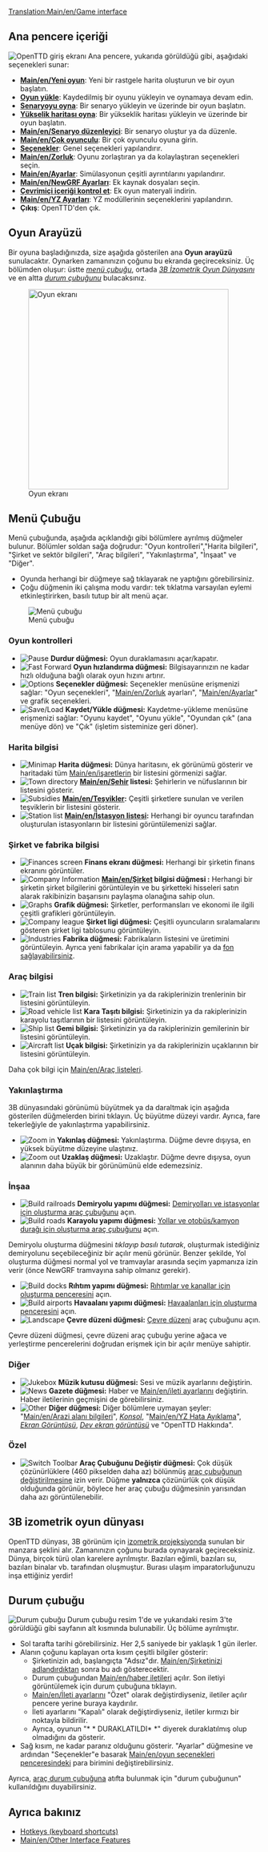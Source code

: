 [[Translation:Main/en/Game interface]]{{en/-}}{{tr/İçindekiler}}
==Ana pencere içeriği==
[[File:en/Intro screen.png|frame|center|OpenTTD giriş ekranı]]
Ana pencere, yukarıda görüldüğü gibi, aşağıdaki seçenekleri sunar:
* '''[[Main/en/Yeni oyun]]''': Yeni bir rastgele harita oluşturun ve bir oyun başlatın.
* '''[[Main/en/Savegame|Oyun yükle]]''': Kaydedilmiş bir oyunu yükleyin ve oynamaya devam edin.
* '''[[Main/en/Scenario|Senaryoyu oyna]]''': Bir senaryo yükleyin ve üzerinde bir oyun başlatın.
* '''[[Main/en/Heightmap|Yükselik haritası oyna]]''': Bir yükseklik haritası yükleyin ve üzerinde bir oyun başlatın.
* '''[[Main/en/Senaryo düzenleyici]]''': Bir senaryo oluştur ya da düzenle.
* '''[[Main/en/Çok oyunculu]]''': Bir çok oyunculu oyuna girin.
* '''[[Main/en/Game options window|Seçenekler]]''': Genel seçenekleri yapılandırır.
* '''[[Main/en/Zorluk]]''': Oyunu zorlaştıran ya da kolaylaştıran seçenekleri seçin.
* '''[[Main/en/Ayarlar]]''': Simülasyonun çeşitli ayrıntılarını yapılandırır.
* '''[[Main/en/NewGRF Ayarları]]''': Ek kaynak dosyaları seçin.
* '''[[Main/en/Online content|Çevrimiçi içeriği kontrol et]]''': Ek oyun materyali indirin.
* '''[[Main/en/YZ Ayarları]]''': YZ modüllerinin seçeneklerini yapılandırın.
* '''Çıkış''': OpenTTD'den çık.

==Oyun Arayüzü==
Bir oyuna başladığınızda, size aşağıda gösterilen ana '''Oyun arayüzü''' sunulacaktır. Oynarken zamanınızın çoğunu bu ekranda geçireceksiniz. Üç bölümden oluşur: üstte ''[[Main/en/#The Menu bar|menü çubuğu]]'', ortada ''[[Main/en/#3D isometric gameplay world|3B İzometrik Oyun Dünyasını]]'' ve en altta ''[[Main/en/#The Status Bar|durum çubuğunu]]'' bulacaksınız.

[[File:en/interface.png|thumb|none|400px|Oyun ekranı]]

==Menü Çubuğu==
Menü çubuğunda, aşağıda açıklandığı gibi bölümlere ayrılmış düğmeler bulunur. Bölümler soldan sağa doğrudur: "Oyun kontrolleri","Harita bilgileri", "Şirket ve sektör bilgileri", "Araç bilgileri", "Yakınlaştırma", "İnşaat" ve "Diğer".

* Oyunda herhangi bir düğmeye sağ tıklayarak ne yaptığını görebilirsiniz.
* Çoğu düğmenin iki çalışma modu vardır: tek tıklatma varsayılan eylemi etkinleştirirken, basılı tutup bir alt menü açar.
[[File:en/Menu bar.png|none|frame|Menü çubuğu]]

===Oyun kontrolleri===
*[[File:en/Pause button.png|Pause]] '''Durdur düğmesi:''' Oyun duraklamasını açar/kapatır.
*[[File:en/Fast Forward button.png|Fast Forward]] '''Oyun hızlandırma düğmesi:''' Bilgisayarınızın ne kadar hızlı olduğuna bağlı olarak oyun hızını artırır.
*[[File:en/Options button.png|Options]] '''Seçenekler düğmesi:''' Seçenekler menüsüne erişmenizi sağlar: "Oyun seçenekleri", "[[Main/en/Zorluk]] ayarları", "[[Main/en/Ayarlar]]" ve grafik seçenekleri.
*[[File:en/Save Load button.png|Save/Load]] '''Kaydet/Yükle düğmesi:''' Kaydetme-yükleme menüsüne erişmenizi sağlar: "Oyunu kaydet", "Oyunu yükle", "Oyundan çık" (ana menüye dön) ve "Çık" (işletim sisteminize geri döner).

===Harita bilgisi===
*[[File:en/Minimap button.png|Minimap]] '''Harita düğmesi:''' Dünya haritasını, ek görünümü gösterir ve haritadaki tüm [[Main/en/işaretlerin]] bir listesini görmenizi sağlar.
*[[File:en/Town directory button.png|Town directory]] '''[[Main/en/Şehir]] listesi:''' Şehirlerin ve nüfuslarının bir listesini gösterir.
*[[File:en/Subsidies button.png|Subsidies]] '''[[Main/en/Teşvikler]]:''' Çeşitli şirketlere sunulan ve verilen teşviklerin bir listesini gösterir.
*[[File:en/Station list button.png|Station list]] '''[[Main/en/İstasyon listesi]]:''' Herhangi bir oyuncu tarafından oluşturulan istasyonların bir listesini görüntülemenizi sağlar.

===Şirket ve fabrika bilgisi===
*[[File:en/Finances screen button.png|Finances screen]] '''Finans ekranı düğmesi:''' Herhangi bir şirketin finans ekranını görüntüler.
*[[File:en/Company information button.png|Company Information]] '''[[Main/en/Şirket]] bilgisi düğmesi :''' Herhangi bir şirketin şirket bilgilerini görüntüleyin ve bu şirketteki hisseleri satın alarak rakibinizin başarısını paylaşma olanağına sahip olun.
*[[File:en/Graphs button.png|Graphs]] '''Grafik düğmesi:''' Şirketler, performansları ve ekonomi ile ilgili çeşitli grafikleri görüntüleyin.
*[[File:en/Company league table button.png|Company league]] '''Şirket ligi düğmesi:''' Çeşitli oyuncuların sıralamalarını gösteren şirket ligi tablosunu görüntüleyin.
*[[File:en/Industry button.png|Industries]] '''Fabrika düğmesi:''' Fabrikaların listesini ve üretimini görüntüleyin. Ayrıca yeni fabrikalar için arama yapabilir ya da [[Main/en/Industries#Funding New Industries|fon sağlayabilirsiniz]].

===Araç bilgisi===
*[[File:en/Train Information button.png|Train list]] '''Tren bilgisi:''' Şirketinizin ya da rakiplerinizin trenlerinin bir listesini görüntüleyin.
*[[File:en/Road Vehicle Information button.png|Road vehicle list]] '''Kara Taşıtı bilgisi:''' Şirketinizin ya da rakiplerinizin karayolu taşıtlarının bir listesini görüntüleyin.
*[[File:en/Ship Information button.png|Ship list]] '''Gemi bilgisi:''' Şirketinizin ya da rakiplerinizin gemilerinin bir listesini görüntüleyin.
*[[File:en/Aircraft Information button.png|Aircraft list]] '''Uçak bilgisi:''' Şirketinizin ya da rakiplerinizin uçaklarının bir listesini görüntüleyin.
Daha çok bilgi için [[Main/en/Araç listeleri]].

===Yakınlaştırma===
3B dünyasındaki görünümü büyütmek ya da daraltmak için aşağıda gösterilen düğmelerden birini tıklayın. Üç büyütme düzeyi vardır. Ayrıca, fare tekerleğiyle de yakınlaştırma yapabilirsiniz.
*[[File:en/Zoom in button.png|Zoom in]] '''Yakınlaş düğmesi:''' Yakınlaştırma. Düğme devre dışıysa, en yüksek büyütme düzeyine ulaştınız.
*[[File:en/Zoom out button.png|Zoom out]] '''Uzaklaş düğmesi:''' Uzaklaştır. Düğme devre dışıysa, oyun alanının daha büyük bir görünümünü elde edemezsiniz.

===İnşaa===
*[[File:en/Railroad build button.png|Build railroads]] '''Demiryolu yapımı düğmesi:''' [[Main/en/Railway construction|Demiryolları ve istasyonlar için oluşturma araç çubuğunu]] açın.
*[[File:en/Road build button.png|Build roads]] '''Karayolu yapımı düğmesi:''' [[Main/en/Roadway construction|Yollar ve otobüs/kamyon durağı için oluşturma araç çubuğunu]] açın.

Demiryolu oluşturma düğmesini ''tıklayıp basılı tutarak'', oluşturmak istediğiniz demiryolunu seçebileceğiniz bir açılır menü görünür. Benzer şekilde, Yol oluşturma düğmesi normal yol ve tramvaylar arasında seçim yapmanıza izin verir (önce NewGRF tramvayına sahip olmanız gerekir).
*[[File:en/Dock build button.png|Build docks]] '''Rıhtım yapımı düğmesi:''' [[Main/en/Waterway construction|Rıhtımlar ve kanallar için oluşturma penceresini]] açın.
*[[File:en/Airport build button.png|Build airports]] '''Havaalanı yapımı düğmesi:''' [[Main/en/Airport construction|Havaalanları için oluşturma penceresini]] açın.
*[[File:en/Landscaping button.png|Landscape]] '''Çevre düzeni düğmesi:''' [[Main/en/Landscaping|Çevre düzeni]] araç çubuğunu açın.

Çevre düzeni düğmesi, çevre düzeni araç çubuğu yerine ağaca ve yerleştirme pencerelerini doğrudan erişmek için bir açılır menüye sahiptir.

===Diğer===
*[[File:en/Sound Music button.png|Jukebox]] '''Müzik kutusu düğmesi:''' Sesi ve müzik ayarlarını değiştirin.
*[[File:en/News button.png|News]] '''Gazete düğmesi:''' Haber ve [[Main/en/ileti ayarlarını]] değiştirin. Haber iletilerinin geçmişini de görebilirsiniz.
*[[File:en/Other button.png|Other]] '''Diğer düğmesi:''' Diğer bölümlere uymayan şeyler: "[[Main/en/Arazi alanı bilgileri]]", ''[[Main/en/Console|Konsol]]'', "[[Main/en/YZ Hata Ayıklama]]", ''[[Main/en/Screenshot|Ekran Görüntüsü]]'', ''[[Main/en/Screenshot|Dev ekran görüntüsü]]'' ve "OpenTTD Hakkında".

===Özel===
*[[File:en/ToggleButton.png|Switch Toolbar]] '''Araç Çubuğunu Değiştir düğmesi:''' Çok düşük çözünürlüklere (460 pikselden daha az) bölünmüş [[Main/en/switch toolbar|araç çubuğunun değiştirilmesine]] izin verir. Düğme '''yalnızca''' çözünürlük çok düşük olduğunda görünür, böylece her araç çubuğu düğmesinin yarısından daha azı görüntülenebilir.

==3B izometrik oyun dünyası==

OpenTTD dünyası, 3B görünüm için [http://en.wikipedia.org/wiki/Video_games_with_isometric_graphics izometrik projeksiyonda] sunulan bir manzara şeklini alır. Zamanınızın çoğunu burada oynayarak geçireceksiniz. Dünya, birçok türü olan karelere ayrılmıştır. Bazıları eğimli, bazıları su, bazıları binalar vb. tarafından oluşmuştur. Burası ulaşım imparatorluğunuzu inşa ettiğiniz yerdir!

==Durum çubuğu==
[[File:en/status-bar.png|none|frame|Durum çubuğu]]
Durum çubuğu resim 1'de ve yukarıdaki resim 3'te görüldüğü gibi sayfanın alt kısmında bulunabilir. Üç bölüme ayrılmıştır.
*Sol tarafta tarihi görebilirsiniz. Her 2,5 saniyede bir yaklaşık 1 gün ilerler.
*Alanın çoğunu kaplayan orta kısım çeşitli bilgiler gösterir:
**Şirketinizin adı, başlangıçta "Adsız"dır. [[Main/en/Şirketinizi adlandırdıktan]] sonra bu adı gösterecektir.
**Durum çubuğundan [[Main/en/haber iletileri]] açılır. Son iletiyi görüntülemek için durum çubuğuna tıklayın.
**[[Main/en/İleti ayarlarını]] "Özet" olarak değiştirdiyseniz, iletiler açılır pencere yerine buraya kaydırılır.
**İleti ayarlarını "Kapalı" olarak değiştirdiyseniz, iletiler kırmızı bir noktayla bildirilir.
**Ayrıca, oyunun "* * DURAKLATILDI* *" diyerek duraklatılmış olup olmadığını da gösterir.
*Sağ kısım, ne kadar paranız olduğunu gösterir. "Ayarlar" düğmesine ve ardından "Seçenekler"e basarak [[Main/en/oyun seçenekleri penceresindeki]] para birimini değiştirebilirsiniz.
Ayrıca, [[Main/en/Status bar|araç durum çubuğuna]] atıfta bulunmak için "durum çubuğunun" kullanıldığını duyabilirsiniz.

==Ayrıca bakınız==
* [[Main/en/Hotkeys|Hotkeys (keyboard shortcuts)]]
* [[Main/en/Other Interface Features]]